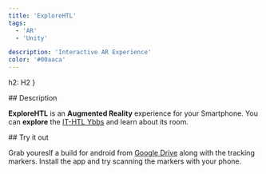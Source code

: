 ```yaml
---
title: 'ExploreHTL'
tags:
  - 'AR'
  - 'Unity'

description: 'Interactive AR Experience'
color: '#00aaca'
---
```



  h2: H2
}

<Section class="text-body-lg" markdown={{list: true}} name="Description">
  ## Description

  **ExploreHTL** is an **Augmented Reality** experience for your Smartphone.
  You can **explore** the [IT-HTL Ybbs](https://www.sz-ybbs.ac.at) and learn about its room.
</Section>

<Section class="text-body-lg mt-12" markdown={{list: true}} name="Try it out">
## Try it out

  Grab youreslf a build for android from <a href="https://bit.ly/explore-HTL" target="_blank">Google Drive</a> along with the tracking markers.
  Install the app and try scanning the markers with your phone.
</Section>

